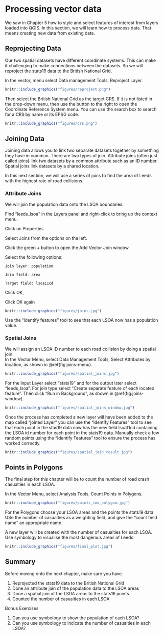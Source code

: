 # Processing vector data

We saw in Chapter 5 how to style and select features of interest from layers loaded into QGIS.
In this section, we will learn how to process data.
That means creating new data from existing data.

## Reprojecting Data

Our two spatial datasets have different coordinate systems. This can make it challenging to make connections between the datasets. So we will reproject the stats19 data to the British National Grid.

In the vector, menu select Data management Tools, Reproject Layer.

```r
knitr::include_graphics("figures/reproject.png")
```

Then select the British National Grid as the target CRS. If it is not listed in the drop-down menu, then use the button to the right to open the Coordinate Reference System menu.  You can use the search box to search for a CRS by name or its EPSG code.

```r
knitr::include_graphics("figures/crs.png")
```

## Joining Data

Joining data allows you to link two separate datasets together by something they have in common. There are two types of join.  Attribute joins (often just called joins) link two datasets by a common attribute such as an ID number. Spatial joins link datasets by a shared location.

In this next section, we will use a series of joins to find the area of Leeds with the highest rate of road collisions.

### Attribute Joins

We will join the population data onto the LSOA boundaries.

Find "leeds_lsoa" in the Layers panel and right-click to bring up the context menu.

Click on Properties

Select Joins from the options on the left.

Click the green + button to open the Add Vector Join window.

Select the following options:

    Join layer: population
    
    Join field: area
    
    Target field: lsoa11cd
    
Click OK,

Click OK again

```r
knitr::include_graphics("figures/joins.jpg")
```


Use the "Identify features" tool to see that each LSOA now has a population value.


### Spatial Joins
We will assign an LSOA ID number to each road collision by doing a spatial join.  
In the Vector Menu, select Data Management Tools, Select Attributes by location, as shown in \@ref(fig:joins-menu).

```r
knitr::include_graphics("figures/spatial_joins.jpg")
```

For the Input Layer select "stats19" and for the output later select "leeds_lsoa". For join type select "Create separate feature of each located feature". Then click "Run in Background", as shown in \@ref(fig:joins-window).

```r
knitr::include_graphics("figures/spatial_joins_window.jpg")
```

Once the process has completed a new layer will have been added to the map called "joined Layer" you can use the "Identify Features" tool to see that each point in the stas19 data now has the new field lsoa11cd containing the LSOA id number for each point in the stats19 data. Manually check a few random points using the "Identify Features" tool to ensure the process has worked correctly.

```r
knitr::include_graphics("figures/spatial_join_result.jpg")
```


## Points in Polygons

The final step for this chapter will be to count the number of road crash casualties in each LSOA.

In the Vector Menu, select Analysis Tools, Count Points in Polygons.

```r
knitr::include_graphics("figures/points_ins_polygon.jpg")
```

For the Polygons choose your LSOA areas and the points the stats19 data. USe the number of casualties as a weighting field, and give the "count field name" an appropriate name.

A new layer will be created with the number of casualties for each LSOA.  Use symbology to visualise the most dangerous areas of Leeds.


```r
knitr::include_graphics("figures/final_plot.jpg")
```

<!-- ## Attribute calculations -->

<!-- New attributes can be added to datasets with the Calculator... -->

<!-- ## Buffers -->

<!-- ## Spatial subsetting -->


## Summary 

Before moving onto the next chapter, make sure you have.

1. Reprojected the stats19 data to the British National Grid
1. Done an attribute join of the population data to the LSOA areas
1. Done a spatial join of the LSOA areas to the stats19 points
1. Counted the number of casualties in each LSOA

Bonus Exercises

1. Can you use symbology to show the population of each LSOA?
1. Can you use symbology to indicate the number of casualties in each LSOA?

